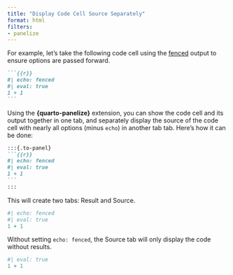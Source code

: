```yaml
---
title: "Display Code Cell Source Separately"
format: html
filters:
- panelize
---
```


For example, let's take the following code cell using the [fenced](https://quarto.org/docs/computations/execution-options.html#fenced-echo) output to ensure options are passed forward.

````md
```{{r}}
#| echo: fenced
#| eval: true
1 + 1
```
````

Using the **{quarto-panelize}** extension, you can show the code cell and its output together in one tab, and separately display the source of the code cell with nearly all options (minus `echo`) in another tab tab. Here's how it can be done:

````md
:::{.to-panel}
```{{r}}
#| echo: fenced
#| eval: true
1 + 1
```
:::
````

This will create two tabs: Result and Source.

:::{.to-panel}

```r
#| echo: fenced
#| eval: true
1 + 1
```

:::

Without setting `echo: fenced`, the Source tab will only display the code without results.

:::{.to-panel}


```r
#| eval: true
1 + 1
```

:::

